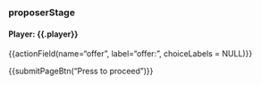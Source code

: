 <h3>proposerStage</h3>
<h4>Player: {{.player}}</h4>


{{actionField(name="offer", label="offer:", choiceLabels = NULL)}}

{{submitPageBtn("Press to proceed")}}
